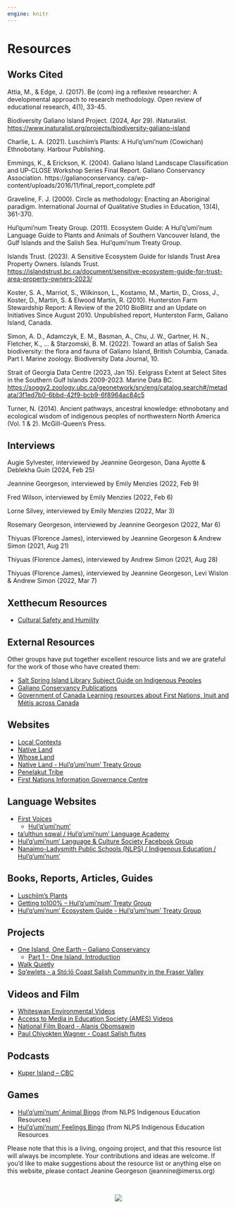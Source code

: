 ```yaml
---
engine: knitr
---
```


::: {.column-screen}
::: {.hero-banner style="background-image: url('files/banner_resrources.png');"}
:::
:::



# Resources


## Works Cited

Attia, M., & Edge, J. (2017). Be (com) ing a reflexive researcher: A developmental approach to research methodology. Open review of educational research, 4(1), 33-45.

Biodiversity Galiano Island Project. (2024, Apr 29). iNaturalist. [https://www.inaturalist.org/projects/biodiversity-galiano-island](https://www.inaturalist.org/projects/biodiversity-galiano-island)

Charlie, L. A. (2021). Luschiim’s Plants: A Hul'q'umi'num (Cowichan) Ethnobotany. Harbour Publishing.

Emmings, K., & Erickson, K. (2004). Galiano Island Landscape Classification and UP-CLOSE Workshop Series Final Report. Galiano Conservancy Association. https://galianoconservancy. ca/wp-content/uploads/2016/11/final_report_complete.pdf

Graveline, F. J. (2000). Circle as methodology: Enacting an Aboriginal paradigm. International Journal of Qualitative Studies in Education, 13(4), 361-370.

Hul’qumi’num Treaty Group. (2011). Ecosystem Guide: A Hul'q'umi'num Language Guide to Plants and Animals of Southern Vancouver Island, the Gulf Islands and the Salish Sea. Hul'qumi'num Treaty Group.

Islands Trust. (2023). A Sensitive Ecosystem Guide for Islands Trust Area Property Owners. Islands Trust. [https://islandstrust.bc.ca/document/sensitive-ecosystem-guide-for-trust-area-property-owners-2023/](https://islandstrust.bc.ca/document/sensitive-ecosystem-guide-for-trust-area-property-owners-2023/)

Koster, S. A., Marriot, S., Wilkinson, L., Kostamo, M., Martin, D., Cross, J., Koster, D., Martin, S. & Elwood Martin, R. (2010). Hunterston Farm Stewardship Report: A Review of the 2010 BioBlitz and an Update on Initiatives Since August 2010. Unpublished report, Hunterston Farm, Galiano Island, Canada.

Simon, A. D., Adamczyk, E. M., Basman, A., Chu, J. W., Gartner, H. N., Fletcher, K., ... & Starzomski, B. M. (2022). Toward an atlas of Salish Sea biodiversity: the flora and fauna of Galiano Island, British Columbia, Canada. Part I. Marine zoology. Biodiversity Data Journal, 10.

Strait of Georgia Data Centre (2023, Jan 15). Eelgrass Extent at Select Sites in the Southern Gulf Islands 2009-2023. Marine Data BC. [https://soggy2.zoology.ubc.ca/geonetwork/srv/eng/catalog.search#/metadata/3f1ed7b0-6bbd-42f9-bcb9-6f8964ac84c5](https://soggy2.zoology.ubc.ca/geonetwork/srv/eng/catalog.search#/metadata/3f1ed7b0-6bbd-42f9-bcb9-6f8964ac84c5) 

Turner, N. (2014). Ancient pathways, ancestral knowledge: ethnobotany and ecological wisdom of indigenous peoples of northwestern North America (Vol. 1 & 2). McGill-Queen's Press.


## Interviews

Augie Sylvester, interviewed by Jeannine Georgeson, Dana Ayotte & Deblekha Guin (2024, Feb 25)

Jeannine Georgeson, interviewed by Emily Menzies (2022, Feb 9)

Fred Wilson, interviewed by Emily Menzies (2022, Feb 6)

Lorne Silvey, interviewed by Emily Menzies (2022, Mar 3)

Rosemary Georgeson, interviewed by Jeannine Georgeson (2022, Mar 6)

Thiyuas (Florence James), interviewed by Jeannine Georgeson & Andrew Simon (2021, Aug 21)

Thiyuas (Florence James), interviewed by Andrew Simon (2021, Aug 28)

Thiyuas (Florence James), interviewed by Jeannine Georgeson, Levi Wislon & Andrew Simon (2022, Mar 7)


## Xetthecum Resources



* [Cultural Safety and Humility](https://docs.google.com/document/d/1KDOQU2ub8kKayzdQYHxvj651w8cekwXw/) 


## External Resources

Other groups have put together excellent resource lists and we are grateful for the work of those who have created them:



* [Salt Spring Island Library Subject Guide on Indigenous Peoples](https://saltspring.bc.libraries.coop/subject-guides/indigenous-people/)
* [Galiano Conservancy Publications](https://galianoconservancy.ca/about/publications/)
* [Government of Canada Learning resources about First Nations, Inuit and Métis across Canada](https://www.rcaanc-cirnac.gc.ca/eng/1621447127773/1621447157184)


## Websites



* [Local Contexts](https://localcontexts.org/)
* [Native Land](https://native-land.ca/)
* [Whose Land](https://www.whose.land/en/)
* [Native Land - Hul’q’umi’num’ Treaty Group](https://native-land.ca/maps/territories/hulquminum-treaty-group/)
* [Penelakut Tribe](https://penelakut.ca/)
* [First Nations Information Governance Centre](https://fnigc.ca/)


## Language Websites

* [First Voices](https://www.firstvoices.com/)
    * [Hul’q’umi’num’ ](https://www.firstvoices.com/hulquminum)
* [ta’ulthun sqwal / Hul’q’umi’num’ Language Academy](https://sqwal.hwulmuhwqun.ca/)
* [Hul’q’umi’num’ Language & Culture Society Facebook Group](https://www.facebook.com/groups/794612331135098/)
* [Nanaimo-Ladysmith Public Schools (NLPS) / Indigenous Education / Hul’q’umi’num’](https://nlpslearns.sd68.bc.ca/subject/hulquminum/)


## Books, Reports, Articles, Guides



* [Luschiim’s Plants](https://harbourpublishing.com/products/9781550179453)
* [Getting to100% – Hul’q’umi’num’ Treaty Group](http://www.hulquminum.bc.ca/pubs/HTG%20Info%20Book6.pdf?lbisphpreq=1)
* [Hul’q’umi’num’ Ecosystem Guide - Hul’q’umi’num’ Treaty Group](https://nlpslearns.sd68.bc.ca/wp-content/uploads/Hul_Qum_Ecosystem_Guide.pdf)


## Projects



* [One Island, One Earth – Galiano Conservancy](https://galianoconservancy.ca/oneisland/)
    * [Part 1 - One Island, Introduction](https://galianoconservancy.ca/wp-content/uploads/2022/06/Part-I-One-Island-Introduction.pdf)
* [Walk Quietly](https://walkquietly.ca/)
* [Sq’ewlets - a Stó:lō Coast Salish Community in the Fraser Valley](http://digitalsqewlets.ca/index-eng.php)


## Videos and Film



* [Whiteswan Environmental Videos](https://www.whiteswanenvironmental.org/videos.html)
* [Access to Media in Education Society (AMES) Videos](https://accesstomedia.org/watch/)
* [National Film Board - Alanis Obomsawin](https://www.nfb.ca/directors/alanis-obomsawin/)
* [Paul Chiyokten Wagner - Coast Salish flutes](https://www.youtube.com/watch?v=QpBN2Yk17zc)


## Podcasts



* [Kuper Island – CBC](https://www.cbc.ca/listen/cbc-podcasts/1062-kuper-island) 


## Games



* [Hul’q’umi’num’ Animal Bingo](https://scratch.mit.edu/projects/895188484/fullscreen/) (from NLPS Indigenous Education Resources)
* [Hul’q’umi’num’ Feelings Bingo](https://scratch.mit.edu/projects/816040858/) (from NLPS Indigenous Education Resources

Please note that this is a living, ongoing project, and that this resource list will always be incomplete. Your contributions and ideas are welcome. If you’d like to make suggestions about the resource list or anything else on this website, please contact Jeanine Georgeson (jeannine@imerss.org)

<br>

:::: {.column-page}
<center>
![](files/icon_array.png)
</center>
::::


